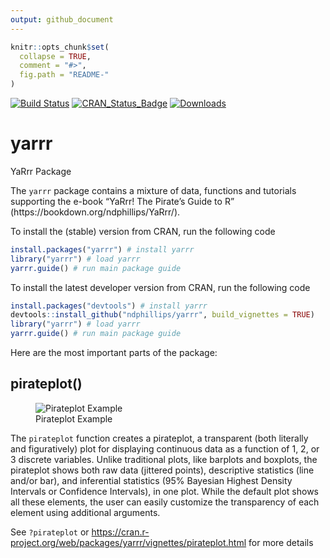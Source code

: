 ```yaml
---
output: github_document
---
```


<!-- README.md is generated from README.Rmd. Please edit that file -->

```r
knitr::opts_chunk$set(
  collapse = TRUE,
  comment = "#>",
  fig.path = "README-"
)
```

[![Build Status](https://travis-ci.org/ndphillips/yarrr.svg?branch=master)](https://travis-ci.org/ndphillips/yarrr)
[![CRAN_Status_Badge](http://www.r-pkg.org/badges/version/yarrr)](https://CRAN.R-project.org/package=yarrr)
[![Downloads](http://cranlogs.r-pkg.org/badges/yarrr?color=brightgreen)](http://www.r-pkg.org/pkg/yarrr)

# yarrr
YaRrr Package

The `yarrr` package contains a mixture of data, functions and tutorials supporting the e-book "YaRrr! The Pirate's Guide to R" (https://bookdown.org/ndphillips/YaRrr/). 

To install the (stable) version from CRAN, run the following code

```R
install.packages("yarrr") # install yarrr
library("yarrr") # load yarrr
yarrr.guide() # run main package guide
```

To install the latest developer version from CRAN, run the following code

```R
install.packages("devtools") # install yarrr
devtools::install_github("ndphillips/yarrr", build_vignettes = TRUE)
library("yarrr") # load yarrr
yarrr.guide() # run main package guide
```

Here are the most important parts of the package:

## pirateplot()

![Pirateplot Example](inst/ppelements.png)

The `pirateplot` function creates a pirateplot, a transparent (both literally and figuratively) plot for displaying continuous data as a function of 1, 2, or 3 discrete variables. Unlike traditional plots, like barplots and boxplots, the pirateplot shows both raw data (jittered points), descriptive statistics (line and/or bar), and inferential statistics (95% Bayesian Highest Density Intervals or Confidence Intervals), in one plot. While the default plot shows all these elements, the user can easily customize the transparency of each element using additional arguments. 


See `?pirateplot` or [https://cran.r-project.org/web/packages/yarrr/vignettes/pirateplot.html](https://cran.r-project.org/web/packages/yarrr/vignettes/pirateplot.html) for more details
